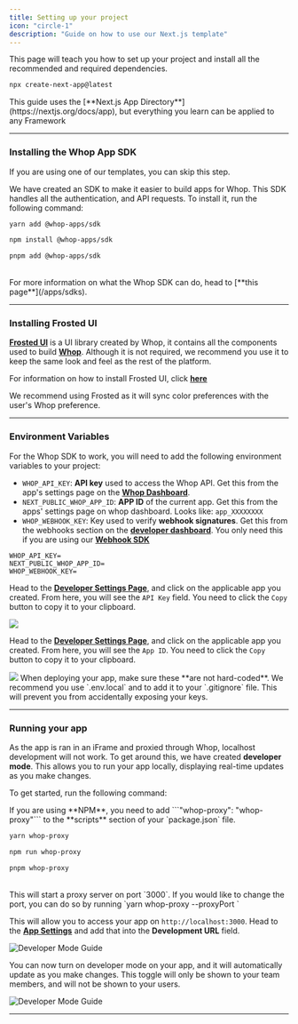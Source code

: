 ```yaml
---
title: Setting up your project
icon: "circle-1"
description: "Guide on how to use our Next.js template"
---
```


This page will teach you how to set up your project and install all the recommended and required dependencies.

```bash
npx create-next-app@latest
```

<Note>
  This guide uses the [**Next.js App Directory**](https://nextjs.org/docs/app),
  but everything you learn can be applied to any Framework
</Note>

---

### Installing the Whop App SDK

<Tip>If you are using one of our templates, you can skip this step.</Tip>

We have created an SDK to make it easier to build apps for Whop. This SDK handles all the authentication, and API requests. To install it, run the following command:

<CodeGroup>

```bash yarn
yarn add @whop-apps/sdk
```

```bash npm
npm install @whop-apps/sdk
```

```bash pnpm
pnpm add @whop-apps/sdk
```

</CodeGroup>

<br />

<Note>
  For more information on what the Whop SDK can do, head to [**this
  page**](/apps/sdks).
</Note>

---

### Installing Frosted UI

[**Frosted UI**](https://storybook.whop.com) is a UI library created by Whop, it contains all the components used to build [**Whop**](https://whop.com). Although it is not required, we recommend you use it to keep the same look and feel as the rest of the platform.

For information on how to install Frosted UI, click [**here**](https://github.com/whopio/frosted-ui)

<Tip>
  We recommend using Frosted as it will sync color preferences with the user's
  Whop preference.
</Tip>

---

### Environment Variables

For the Whop SDK to work, you will need to add the following environment variables to your project:

- `WHOP_API_KEY`: **API key** used to access the Whop API. Get this from the app's settings page on the [**Whop Dashboard**](https://dash.whop.com/settings/developer).
- `NEXT_PUBLIC_WHOP_APP_ID`: **APP ID** of the current app. Get this from the apps' settings page on whop dashboard. Looks like: `app_XXXXXXXX`
- `WHOP_WEBHOOK_KEY`: Key used to verify **webhook signatures**. Get this from the webhooks section on the [**developer dashboard**](https://dash.whop.com/settings/developer). You only need this if you are using our [**Webhook SDK**](/sdk/webhooks)

<AccordionGroup>

<Accordion title="Example ENV file" >

```env
WHOP_API_KEY=
NEXT_PUBLIC_WHOP_APP_ID=
WHOP_WEBHOOK_KEY=
```

</Accordion>

<Accordion title="How to get WHOP_API_KEY" >

Head to the [**Developer Settings Page**](https://dash.whop.com/settings/developer), and click on the applicable app you created. From here, you will see the `API Key` field. You need to click the `Copy` button to copy it to your clipboard.

<Frame>
  <img src="https://imgur.com/SPnZLIL.png" />
</Frame>

</Accordion>

<Accordion title="How to get NEXT_PUBLIC_WHOP_APP_ID" >

Head to the [**Developer Settings Page**](https://dash.whop.com/settings/developer), and click on the applicable app you created. From here, you will see the `App ID`. You need to click the `Copy` button to copy it to your clipboard.

<Frame>
  <img src="https://imgur.com/WhAhvNt.png" />
</Frame>

</Accordion>

</AccordionGroup>

<Note>
  When deploying your app, make sure these **are not hard-coded**. We recommend
  you use `.env.local` and to add it to your `.gitignore` file. This will
  prevent you from accidentally exposing your keys.
</Note>

---

### Running your app

As the app is ran in an iFrame and proxied through Whop, localhost development will not work. To get around this, we have created **developer mode**. This allows you to run your app locally, displaying real-time updates as you make changes.

To get started, run the following command:

<Note>
  If you are using **NPM**, you need to add ```"whop-proxy": "whop-proxy"``` to
  the **scripts** section of your `package.json` file.
</Note>

<CodeGroup>

```bash yarn
yarn whop-proxy
```

```bash npm
npm run whop-proxy
```

```bash pnpm
pnpm whop-proxy
```

</CodeGroup>

<br />

<Tip>
This will start a proxy server on port `3000`. If you would like to change the port, you can do so by running `yarn whop-proxy --proxyPort <port>`
</Tip>

This will allow you to access your app on `http://localhost:3000`. Head to the [**App Settings**](https://dash.whop.com/settings/developer) and add that into the **Development URL** field.

![Developer Mode Guide](https://imgur.com/UnKVb6g.gif)

You can now turn on developer mode on your app, and it will automatically update as you make changes. This toggle will only be shown to your team members, and will not be shown to your users.

![Developer Mode Guide](https://imgur.com/w0MGzD0.gif)

---
